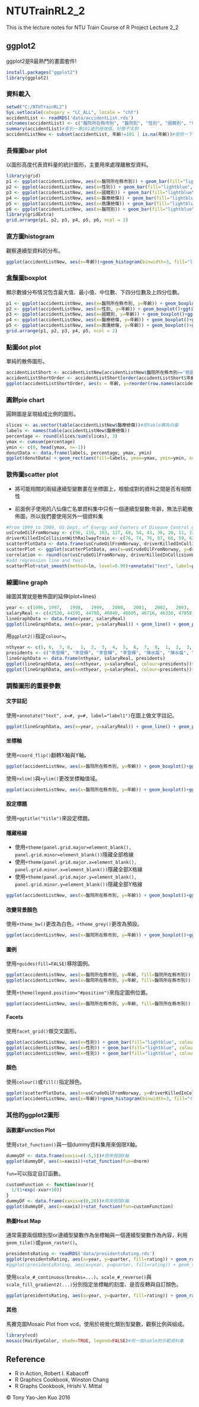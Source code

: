 # NTUTrainRL2_2
This is the lecture notes for NTU Train Course of R Project Lecture 2_2

## ggplot2

ggplot2是R最熱門的畫圖套件!

```r
install.packages("ggplot2")
library(ggplot2)
```

### 資料載入

```r
setwd("C:/NTUTrainRL2")
Sys.setlocale(category = "LC_ALL", locale = "cht")
accidentList <- readRDS('data/accidentList.rds')
colnames(accidentList) <- c("醫院所在縣市別", "醫院別", "性別", "國籍別", "年齡", "醫療檢傷", "救護檢傷")
summary(accidentList)#看到一筆101歲的極端值，好像不太對
accidentListNew <- subset(accidentList, 年齡!=101 | is.na(年齡))#使用一下subset()函數!
```

### 長條圖bar plot

以圖形高度代表資料量的統計圖形，主要用來處理離散型資料。

```r
library(grid)
p1 <- ggplot(accidentListNew, aes(x=醫院所在縣市別)) + geom_bar(fill="lightblue", colour="black")+ylab("人數")+ggtitle("依醫院所在縣市別")
p2 <- ggplot(accidentListNew, aes(x=性別)) + geom_bar(fill="lightblue", colour="black")+ylab("人數")+ggtitle("依性別")
p3 <- ggplot(accidentListNew, aes(x=國籍別)) + geom_bar(fill="lightblue", colour="black")+ylab("人數")+ggtitle("依國籍別")
p4 <- ggplot(accidentListNew, aes(x=醫療檢傷)) + geom_bar(fill="lightblue", colour="black")+ylab("人數")+ggtitle("依醫療檢傷別")
p5 <- ggplot(accidentListNew, aes(x=救護檢傷)) + geom_bar(fill="lightblue", colour="black")+ylab("人數")+ggtitle("依救護檢傷別")
p6 <- ggplot(accidentListNew, aes(x=醫院別)) + geom_bar(fill="lightblue", colour="black")+ylab("人數")+ggtitle("依醫院別")+theme(axis.text.x = element_text(angle = 90, hjust = 1))
library(gridExtra)
grid.arrange(p1, p2, p3, p4, p5, p6, ncol = 2)
```

### 直方圖histogram

觀察連續型資料的分布。

```r
ggplot(accidentListNew, aes(x=年齡))+geom_histogram(binwidth=3, fill="lightblue", colour="black")+ggtitle("八仙傷亡年齡直方圖")+ylab("頻率")
```

### 盒鬚圖boxplot

顯示數據分布情況包含最大值、最小值、中位數、下四分位數及上四分位數。

```r
p1 <- ggplot(accidentListNew, aes(x=醫院所在縣市別, y=年齡)) + geom_boxplot()+ggtitle("年齡依醫院所在縣市別")
p2 <- ggplot(accidentListNew, aes(x=性別, y=年齡)) + geom_boxplot()+ggtitle("年齡依性別")
p3 <- ggplot(accidentListNew, aes(x=國籍別, y=年齡)) + geom_boxplot()+ggtitle("年齡依國籍別")
p4 <- ggplot(accidentListNew, aes(x=醫療檢傷, y=年齡)) + geom_boxplot()+ggtitle("年齡依醫療檢傷別")
p5 <- ggplot(accidentListNew, aes(x=救護檢傷, y=年齡)) + geom_boxplot()+ggtitle("年齡依救護檢傷別")
grid.arrange(p1, p2, p3, p4, p5, ncol = 2)
```

### 點圖dot plot

單純的散佈圖形。

```r
accidentListShort <- accidentListNew[accidentListNew$醫院所在縣市別=='桃園市' & !is.na(accidentListNew$年齡), ]
accidentListShortOrder <- accidentListShort[order(accidentListShort$年齡), ]
ggplot(accidentListShortOrder, aes(x = 年齡, y=reorder(row.names(accidentListShortOrder), 年齡))) + geom_point(size=3)+ylab("編號")+ggtitle("點圖依年齡")
```

### 圓餅pie chart

圓餅圖是呈現組成比例的圖形。

```r
slices <- as.vector(table(accidentListNew$醫療檢傷))#把table轉為向量
labels <- names(table(accidentListNew$醫療檢傷))
percentage <- round(slices/sum(slices), 3)
ymax <- cumsum(percentage)
ymin <- c(0, head(ymax, n=-1))
donutData <- data.frame(labels, percentage, ymax, ymin)
ggplot(donutData) + geom_rect(aes(fill=labels, ymax=ymax, ymin=ymin, xmax=4, xmin=3)) + coord_polar(theta="y") + xlim(c(0, 4))
```

### 散佈圖scatter plot

* 將可能相關的兩組連續型變數畫在坐標圖上，檢驗成對的資料之間是否有相關性

* 前面例子使用的八仙傷亡名單資料集中只有一個連續型變數:年齡，無法示範散佈圖，所以我們要使用另外一個資料集

```r
#From 1999 to 2009, US Dept. of Energy and Centers of Disease Control & Prevention
usCrudeOilFromNorway <- c(96, 110, 103, 127, 60, 54, 43, 36, 20, 11, 22)
driverKilledInCollisionWithRailwayTrain <- c(76, 74, 76, 87, 66, 59, 63, 60, 55, 52, 46)
scatterPlotData <- data.frame(usCrudeOilFromNorway, driverKilledInCollisionWithRailwayTrain)
scatterPlot <- ggplot(scatterPlotData, aes(x=usCrudeOilFromNorway, y=driverKilledInCollisionWithRailwayTrain)) + geom_point(size=4)+ylab("Driver Killed in Collision With Railway Train(in people per year)")+xlab("US Crude Oil Imported From Norway(in million barrels per year)")+ggtitle("High correlation but no causality")
correlation <- round(cor(usCrudeOilFromNorway, driverKilledInCollisionWithRailwayTrain), 4)*100
#add regression line and text
scatterPlot+stat_smooth(method=lm, level=0.99)+annotate("text", label=paste("Correlation=",correlation), x=85, y=60)
```

### 線圖line graph

線圖其實就是散佈圖的延伸(plot+lines)

```r
year <- c(1996, 1997,	1998,	1999,	2000,	2001,	2002,	2003,	2004,	2005,	2006,	2007,	2008,	2009,	2010,	2011,	2012,	2013,	2014)
salaryReal <- c(42520, 44195, 44798, 46040, 46605, 46716, 46330, 47058, 46989, 46447, 46521, 46650, 45038, 43193, 44989, 45508, 44726, 44446, 45494)
lineGraphData <- data.frame(year, salaryReal)
ggplot(lineGraphData, aes(x=year, y=salaryReal)) + geom_line() + geom_point(size=4)+ggtitle("歷年工業及服務業受僱員工以100年價格衡量之實質薪資")+xlab("")+ylab("")
```

用`ggplot2()`指定`colour=`。

```r
nthyear <- c(5, 6,  7, 8,	1,	2,	3,	4,	5,	6,	7,	8,	1,	2,	3,	4,	5,	6,	7)
presidents <- c("李登輝", "李登輝", "李登輝", "李登輝", "陳水扁", "陳水扁", "陳水扁", "陳水扁", "陳水扁", "陳水扁", "陳水扁", "陳水扁", "馬英九", "馬英九", "馬英九", "馬英九", "馬英九", "馬英九", "馬英九")
lineGraphData <- data.frame(nthyear, salaryReal, presidents)
ggplot(lineGraphData, aes(x=nthyear, y=salaryReal, colour=presidents))+geom_line(lwd=2)+geom_point(size=4)#automatically assign colors
ggplot(lineGraphData, aes(x=nthyear, y=salaryReal, colour=presidents))+geom_line(lwd=2)+geom_point(size=4)+scale_colour_manual(values = c("李登輝" = "goldenrod", "陳水扁" = "darkgreen", "馬英九" = "blue"))#custom colors
```

### 調整圖形的重要參數

#### 文字註記

使用`+annotate("text", x=#, y=#, label="label1")`在圖上做文字註記。

```r
ggplot(lineGraphData, aes(x=year, y=salaryReal)) + geom_line() + geom_point(size=4)+ggtitle("歷年工業及服務業受僱員工以100年價格衡量之實質薪資")+xlab("")+ylab("")+annotate("text", x=1998, y=44000, label="李登輝執政")+annotate("text", x=2002, y=46000, label="陳水扁執政")+annotate("text", x=2011, y=44000, label="馬英九執政")
```

#### 坐標軸

使用`+coord_flip()`翻轉X軸與Y軸。

```r
ggplot(accidentListNew, aes(x=醫院所在縣市別, y=年齡)) + geom_boxplot()+ggtitle("年齡依醫院所在縣市別")+coord_flip()
```

使用`+xlim()`與`+ylim()`更改坐標軸值域。

```r
ggplot(accidentListNew, aes(x=醫院所在縣市別, y=年齡)) + geom_boxplot()+ggtitle("年齡依醫院所在縣市別")+ylim(0, 50)
```

#### 設定標題

使用`+ggtitle("title")`來設定標題。

#### 隱藏格線

* 使用`+theme(panel.grid.major=element_blank(), panel.grid.minor=element_blank())`隱藏全部格線
* 使用`+theme(panel.grid.major.x=element_blank(), panel.grid.minor.x=element_blank())`隱藏全部X格線
* 使用`+theme(panel.grid.major.y=element_blank(), panel.grid.minor.y=element_blank())`隱藏全部Y格線

```r
ggplot(accidentListNew, aes(x=醫院所在縣市別, y=年齡)) + geom_boxplot()+ggtitle("年齡依醫院所在縣市別")+theme(panel.grid.major=element_blank(), panel.grid.minor=element_blank())
```

#### 改變背景顏色

使用`+theme_bw()`更改為白色，`+theme_grey()`更改為預設。

```r
ggplot(accidentListNew, aes(x=醫院所在縣市別, y=年齡)) + geom_boxplot()+ggtitle("年齡依醫院所在縣市別")+theme_bw()+theme(panel.grid.major=element_blank(), panel.grid.minor=element_blank())
```

#### 圖例

使用`+guides(fill=FALSE)`移除圖例。

```r
ggplot(accidentListNew, aes(x=醫院所在縣市別, y=年齡, fill=醫院所在縣市別)) + geom_boxplot()+ggtitle("年齡依醫院所在縣市別")
ggplot(accidentListNew, aes(x=醫院所在縣市別, y=年齡, fill=醫院所在縣市別)) + geom_boxplot()+ggtitle("年齡依醫院所在縣市別")+guides(fill=FALSE)
```

使用`+theme(legend.position="#position")`來指定圖例位置。

```r
ggplot(accidentListNew, aes(x=醫院所在縣市別, y=年齡, fill=醫院所在縣市別)) + geom_boxplot()+ggtitle("年齡依醫院所在縣市別")+theme(legend.position="top")
```

#### Facets

使用`facet_grid()`做交叉圖形。

```r
ggplot(accidentListNew, aes(x=性別)) + geom_bar(fill="lightblue", colour="black")+ylab("人數")+ggtitle("依性別")+facet_grid(. ~醫療檢傷)#1*n
ggplot(accidentListNew, aes(x=性別)) + geom_bar(fill="lightblue", colour="black")+ylab("人數")+ggtitle("依性別")+facet_grid(醫療檢傷~.)#m*1
ggplot(accidentListNew, aes(x=性別)) + geom_bar(fill="lightblue", colour="black")+ylab("人數")+ggtitle("依性別")+facet_grid(醫療檢傷~救護檢傷)#m*n
```

#### 顏色

使用`colour()`或`fill()`指定顏色。

```r
ggplot(scatterPlotData, aes(x=usCrudeOilFromNorway, y=driverKilledInCollisionWithRailwayTrain)) + geom_point(colour="red", size=4)
ggplot(accidentListNew, aes(x=年齡))+geom_histogram(binwidth=3, fill="red", colour="black")+ggtitle("八仙傷亡年齡直方圖")+ylab("頻率")
```

### 其他的ggplot2圖形

#### 函數圖Function Plot

使用`stat_function()`與一個dummy資料集用來侷限X軸。

```r
dummyDF <- data.frame(xaxis=c(-5,5))#用來侷限X軸
ggplot(dummyDF, aes(x=xaxis))+stat_function(fun=dnorm)
```

`fun=`可以指定自訂函數。

```r
customFunction <- function(xvar){
  1/(1+exp(-xvar+10))
}
dummyDF <- data.frame(xaxis=c(0,20))#用來侷限X軸
ggplot(dummyDF, aes(x=xaxis))+stat_function(fun=customFunction)
```

#### 熱圖Heat Map

通常需要兩個類別型or連續型變數作為坐標軸與一個連續型變數作為內容，利用`geom_tile()`或`geom_raster()`。

```r
presidentsRating <- readRDS('data/presidentsRating.rds')
ggplot(presidentsRating, aes(x=year, y=quarter, fill=rating)) + geom_raster() + #More efficient
#ggplot(presidentsRating, aes(x=year, y=quarter, fill=rating)) + geom_tile()
```

使用`scale_#_continuous(breaks=...)`、`scale_#_reverse()`與`scale_fill_gradient2(...)`分別指定坐標軸的刻度、是否反轉與自訂顏色。

```r
ggplot(presidentsRating, aes(x=year, y=quarter, fill=rating)) + geom_raster() + scale_x_continuous(breaks=seq(1940, 1976, by=4)) + scale_y_reverse() + scale_fill_gradient2(midpoint=50, mid="grey70", limits=c(0,100))
```

#### 其他

馬賽克圖Mosaic Plot from vcd，使用於視覺化類別型變數，觀察比例與組成。

```r
library(vcd)
mosaic(HairEyeColor, shade=TRUE, legend=FALSE)#用一個table的示範資料集
```

## Reference
* R in Action, Robert I. Kabacoff
* R Graphics Cookbook, Winston Chang
* R Graphs Cookbook, Hrishi V. Mittal

&copy; Tony Yao-Jen Kuo 2016